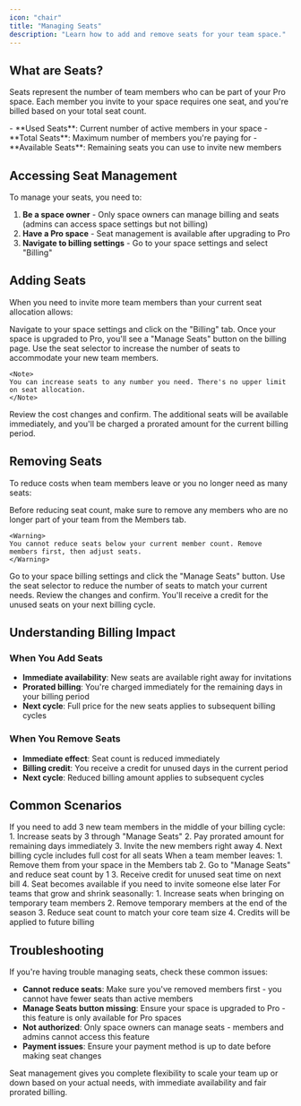 ```yaml
---
icon: "chair"
title: "Managing Seats"
description: "Learn how to add and remove seats for your team space."
---
```


## What are Seats?

Seats represent the number of team members who can be part of your Pro space. Each member you invite to your space requires one seat, and you're billed based on your total seat count.

<Card title="Seat Management" icon="users">
- **Used Seats**: Current number of active members in your space
- **Total Seats**: Maximum number of members you're paying for
- **Available Seats**: Remaining seats you can use to invite new members
</Card>

## Accessing Seat Management

To manage your seats, you need to:

1. **Be a space owner** - Only space owners can manage billing and seats (admins can access space settings but not billing)
2. **Have a Pro space** - Seat management is available after upgrading to Pro
3. **Navigate to billing settings** - Go to your space settings and select "Billing"

## Adding Seats

When you need to invite more team members than your current seat allocation allows:

<Steps>
  <Step title="Go to Billing Settings">
    Navigate to your space settings and click on the "Billing" tab.
  </Step>
  
  <Step title="Click Manage Seats">
    Once your space is upgraded to Pro, you'll see a "Manage Seats" button on the billing page.
  </Step>
  
  <Step title="Increase Seat Count">
    Use the seat selector to increase the number of seats to accommodate your new team members.
    
    <Note>
    You can increase seats to any number you need. There's no upper limit on seat allocation.
    </Note>
  </Step>
  
  <Step title="Confirm Changes">
    Review the cost changes and confirm. The additional seats will be available immediately, and you'll be charged a prorated amount for the current billing period.
  </Step>
</Steps>

## Removing Seats

To reduce costs when team members leave or you no longer need as many seats:

<Steps>
  <Step title="Remove Members First">
    Before reducing seat count, make sure to remove any members who are no longer part of your team from the Members tab.
    
    <Warning>
    You cannot reduce seats below your current member count. Remove members first, then adjust seats.
    </Warning>
  </Step>
  
  <Step title="Access Manage Seats">
    Go to your space billing settings and click the "Manage Seats" button.
  </Step>
  
  <Step title="Decrease Seat Count">
    Use the seat selector to reduce the number of seats to match your current needs.
  </Step>
  
  <Step title="Confirm Reduction">
    Review the changes and confirm. You'll receive a credit for the unused seats on your next billing cycle.
  </Step>
</Steps>

## Understanding Billing Impact

### When You Add Seats
- **Immediate availability**: New seats are available right away for invitations
- **Prorated billing**: You're charged immediately for the remaining days in your billing period
- **Next cycle**: Full price for the new seats applies to subsequent billing cycles

### When You Remove Seats
- **Immediate effect**: Seat count is reduced immediately
- **Billing credit**: You receive a credit for unused days in the current period
- **Next cycle**: Reduced billing amount applies to subsequent cycles

## Common Scenarios

<AccordionGroup>
  <Accordion title="Adding team members mid-month">
    If you need to add 3 new team members in the middle of your billing cycle:
    1. Increase seats by 3 through "Manage Seats"
    2. Pay prorated amount for remaining days immediately
    3. Invite the new members right away
    4. Next billing cycle includes full cost for all seats
  </Accordion>
  
  <Accordion title="Team member leaves unexpectedly">
    When a team member leaves:
    1. Remove them from your space in the Members tab
    2. Go to "Manage Seats" and reduce seat count by 1
    3. Receive credit for unused seat time on next bill
    4. Seat becomes available if you need to invite someone else later
  </Accordion>
  
  <Accordion title="Seasonal team changes">
    For teams that grow and shrink seasonally:
    1. Increase seats when bringing on temporary team members
    2. Remove temporary members at the end of the season
    3. Reduce seat count to match your core team size
    4. Credits will be applied to future billing
  </Accordion>
</AccordionGroup>

## Troubleshooting

<Warning>
If you're having trouble managing seats, check these common issues:
</Warning>

- **Cannot reduce seats**: Make sure you've removed members first - you cannot have fewer seats than active members
- **Manage Seats button missing**: Ensure your space is upgraded to Pro - this feature is only available for Pro spaces
- **Not authorized**: Only space owners can manage seats - members and admins cannot access this feature
- **Payment issues**: Ensure your payment method is up to date before making seat changes

<Info>
Seat management gives you complete flexibility to scale your team up or down based on your actual needs, with immediate availability and fair prorated billing.
</Info>